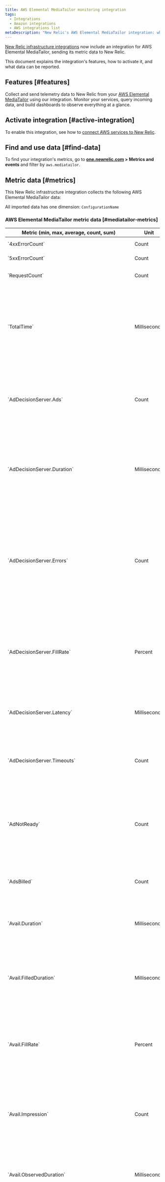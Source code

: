 ```yaml
---
title: AWS Elemental MediaTailor monitoring integration
tags:
  - Integrations
  - Amazon integrations
  - AWS integrations list
metaDescription: "New Relic's AWS Elemental MediaTailor integration: what data it reports and how to enable it."
---
```


[New Relic infrastructure integrations](/docs/infrastructure/integrations-getting-started/getting-started/introduction-infrastructure-integrations) now include an integration for AWS Elemental MediaTailor, sending its metric data to New Relic.

This document explains the integration's features, how to activate it, and what data can be reported.

## Features [#features]

Collect and send telemetry data to New Relic from your [AWS Elemental MediaTailor](https://aws.amazon.com/mediatailor/) using our integration. Monitor your services, query incoming data, and build dashboards to observe everything at a glance.

## Activate integration [#active-integration]

To enable this integration, see how to [connect AWS services to New Relic](/docs/infrastructure/amazon-integrations/connect/aws-metric-stream-setup/).

## Find and use data [#find-data]

To find your integration's metrics, go to **[one.newrelic.com](https://one.newrelic.com/all-capabilities) > Metrics and events** and filter by `aws.mediatailor`.

## Metric data [#metrics]

This New Relic infrastructure integration collects the following AWS Elemental MediaTailor data:

All imported data has one dimension: `ConfigurationName`

### AWS Elemental MediaTailor metric data [#mediatailor-metrics]
<table>
   <thead>
      <tr>
         <th style={{ width: "220px" }}>
         Metric (min, max, average, count, sum)  
         </th>
         <th>
            Unit  
         </th>
         <th>
            Description
         </th>
      </tr>
   </thead>
   <tbody>
      <tr>
         <td>
            `4xxErrorCount`
         </td>
         <td>
            Count
         </td>
         <td>
            The number of 4xx errors.
         </td>
      </tr>
    <tr>
       <td>
          `5xxErrorCount`
       </td>
       <td>
          Count
       </td>
       <td>
          The number of 5xx errors.
       </td>
      </tr>
    <tr>
       <td>
          `RequestCount`
       </td>
       <td>
          Count
       </td>
       <td>
          The total number of requests.
       </td>
    </tr>
    <tr>
       <td>
          `TotalTime`
       </td>
       <td>
          Milliseconds
       </td>
       <td>
          The amount of time that the application server took to process the request, including the time used to receive bytes from and write bytes to the client and network.
       </td>
    </tr>
    <tr>
       <td>
          `AdDecisionServer.Ads`
       </td>
       <td>
          Count
       </td>
       <td>
          The count of ads included in ad decision server (ADS) responses within the CloudWatch time period that you specified.
       </td>
    </tr>
    <tr>
       <td>
          `AdDecisionServer.Duration`
       </td>
       <td>
          Milliseconds
       </td>
       <td>
          The total duration, in milliseconds, of all ads that MediaTailor received from the ADS within the CloudWatch time period that you specified.
       </td>
    </tr>
    <tr>
       <td>
          `AdDecisionServer.Errors`
       </td>
       <td>
          Count
       </td>
       <td>
          The number of non-HTTP 200 status code responses, empty responses, and timed-out responses that MediaTailor received from the ADS within the CloudWatch time period that you specified.
       </td>
    </tr>
    <tr>
       <td>
          `AdDecisionServer.FillRate`
       </td>
       <td>
          Percent
       </td>
       <td>
          The simple average of the rates at which the responses from the ADS filled the corresponding individual ad avails for the time period that you specified.
       </td>
    </tr>
    <tr>
       <td>
          `AdDecisionServer.Latency`
       </td>
       <td>
          Milliseconds
       </td>
       <td>
          The response time in milliseconds for requests made by MediaTailor to the ADS.
       </td>
    </tr>
    <tr>
       <td>
          `AdDecisionServer.Timeouts`
       </td>
       <td>
          Count
       </td>
       <td>
          The number of timed-out requests to the ADS in the CloudWatch time period that you specified.
       </td>
    </tr>
    <tr>
       <td>
          `AdNotReady`
       </td>
       <td>
          Count
       </td>
       <td>
          The number of times that the ADS pointed at an ad that wasn't yet transcoded by the internal transcoder service in the time period that you specified.
       </td>
    </tr>
    <tr>
       <td>
          `AdsBilled`
       </td>
       <td>
          Count
       </td>
       <td>
          The number of ads for which MediaTailor bills customers based on insertion.
       </td>
    </tr>
    <tr>
       <td>
          `Avail.Duration`
       </td>
       <td>
          Milliseconds
       </td>
       <td>
          The planned total number of milliseconds of ad avails within the CloudWatch time period.
       </td>
    </tr>
    <tr>
       <td>
          `Avail.FilledDuration`
       </td>
       <td>
          Milliseconds
       </td>
       <td>
          The planned number of milliseconds of ad avail time that MediaTailor will fill with ads within the CloudWatch time period.
       </td>
    </tr>
    <tr>
       <td>
          `Avail.FillRate`
       </td>
       <td>
          Percent
       </td>
       <td>
          The planned simple average of the rates at which MediaTailor will fill individual ad avails within the CloudWatch time period.
       </td>
    </tr>
    <tr>
       <td>
          `Avail.Impression`
       </td>
       <td>
          Count
       </td>
       <td>
          The number of ads with impression tracking events that MediaTailor sees during server-side beaconing (not the number of impressions).
       </td>
    </tr>
     <tr>
       <td>
          `Avail.ObservedDuration`
       </td>
       <td>
          Milliseconds
       </td>
       <td>
          The observed total number of milliseconds of ad avails that occurred within the CloudWatch time period.
       </td>
    </tr>
    <tr>
       <td>
          `Avail.ObservedFilledDuration`
       </td>
       <td>
          Milliseconds
       </td>
       <td>
          The observed number of milliseconds of ad avail time that MediaTailor filled with ads within the CloudWatch time period.
       </td>
    </tr>
    <tr>
       <td>
          `Avail.ObservedFillRate`
       </td>
       <td>
          Percent
       </td>
       <td>
          The observed simple average of the rates at which MediaTailor filled individual ad avails within the CloudWatch time period.
       </td>
    </tr>
    <tr>
       <td>
          `Avail.ObservedSlateDuration`
       </td>
       <td>
          Milliseconds
       </td>
       <td>
          The observed total number of milliseconds of slate that was inserted within the CloudWatch period.
       </td>
    </tr>
    <tr>
       <td>
          `GetManifest.Errors`
       </td>
       <td>
          Count
       </td>
       <td>
          The number of errors received while MediaTailor was generating manifests in the CloudWatch time period that you specified.
       </td>
    </tr>
    <tr>
       <td>
          `GetManifest.Latency`
       </td>
       <td>
          Milliseconds
       </td>
       <td>
          The MediaTailor response time in milliseconds for the request to generate manifests.
       </td>
    </tr>
    <tr>
       <td>
          `Origin.Errors`
       </td>
       <td>
          Count
       </td>
       <td>
          The number of non-HTTP 200 status code responses and timed-out responses that MediaTailor received from the origin server in the CloudWatch time period that you specified.
       </td>
    </tr>
    <tr>
       <td>
          `Origin.Latency`
       </td>
       <td>
          Milliseconds
       </td>
       <td>
          The response time for requests made by MediaTailor to your content origin server.
       </td>
    </tr>
    <tr>
       <td>
          `Origin.ManifestFileSizeBytes`
       </td>
       <td>
          Bytes
       </td>
       <td>
          The file size of the origin manifest in bytes for both HLS and DASH.
       </td>
    </tr>
    <tr>
       <td>
          `Origin.ManifestFileSizeTooLarge`
       </td>
       <td>
          Count
       </td>
       <td>
          The number of responses from the origin that have a manifest size larger than the configured amount.
       </td>
    </tr>
    <tr>
       <td>
          `Origin.Timeouts`
       </td>
       <td>
          Count
       </td>
       <td>
          The number of timed-out requests to the origin server in the CloudWatch time period that you specified.
       </td>
    </tr>
    <tr>
       <td>
          `Requests`
       </td>
       <td>
          Count
       </td>
       <td>
          The number of concurrent transactions per second across all request types.
       </td>
    </tr>
    <tr>
       <td>
          `SkippedReason.DurationExceeded`
       </td>
       <td>
          Count
       </td>
       <td>
          The number of ads that were not inserted into an avail because the ADS returned a duration of ads that was greater than the specified avail duration.
       </td>
    </tr>
     <tr>
       <td>
          `SkippedReason.EarlyCueIn`
       </td>
       <td>
          Count
       </td>
       <td>
          The number of ads skipped due to an early CUE-IN.
       </td>
    </tr>
     <tr>
       <td>
          `SkippedReason.InternalError`
       </td>
       <td>
          Count
       </td>
       <td>
          The number of ads skipped due to a MediaTailor internal error.
       </td>
    </tr>
     <tr>
       <td>
          `SkippedReason.NewCreative`
       </td>
       <td>
          Count
       </td>
       <td>
          The number of ads that were not inserted into an avail because it was the first time the asset had been requested by a client.
       </td>
    </tr>
     <tr>
       <td>
          `SkippedReason.NoVariantMatch`
       </td>
       <td>
          Count
       </td>
       <td>
          The number of ads skipped due to there being no variant match between the ad and content.
       </td>
    </tr>
    <tr>
       <td>
          `SkippedReason.PersonalizationThresholdExceeded`
       </td>
       <td>
          Count
       </td>
       <td>
          The duration of ads exceeding the Personalization Threshold setting in this configuration.
       </td>
    </tr>
    <tr>
       <td>
          `SkippedReason.ProfileNotFound`
       </td>
       <td>
          Count
       </td>
       <td>
          The number of ads skipped due to the transcoding profile not being found.
       </td>
    </tr>
    <tr>
       <td>
          `SkippedReason.TranscodeError`
       </td>
       <td>
          Count
       </td>
       <td>
          The number of ads skipped due to a transcode error.
       </td>
    </tr>
    <tr>
       <td>
          `SkippedReason.TranscodeInProgress`
       </td>
       <td>
          Count
       </td>
       <td>
          The count of the number of ads that were not inserted into an avail because the ad had not yet been transcoded.
       </td>
    </tr>
   </tbody>
</table>

### Create alerts [#create-alerts]

You can set up alerts to notify you if there are any changes. For example, you can set up an alert to notify relevant parties of critical or fatal errors.

Learn more about creating alerts [here](/docs/alerts-applied-intelligence/new-relic-alerts/learn-alerts/introduction-alerts/).
